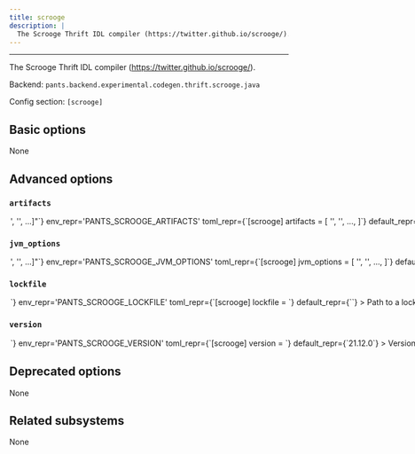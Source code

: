 ```yaml
---
title: scrooge
description: |
  The Scrooge Thrift IDL compiler (https://twitter.github.io/scrooge/).
---
```



---

The Scrooge Thrift IDL compiler (https://twitter.github.io/scrooge/).

Backend: <span className="color--primary">`pants.backend.experimental.codegen.thrift.scrooge.java`</span>

Config section: <span className="color--primary">`[scrooge]`</span>

<span className={styles.options}>

## Basic options

None

## Advanced options

### `artifacts`

<Option
  cli_repr={`--scrooge-artifacts="['<str>', '<str>', ...]"`}
  env_repr='PANTS_SCROOGE_ARTIFACTS'
  toml_repr={`[scrooge]
artifacts = [
    '<str>',
    '<str>',
    ...,
]`}
  default_repr={`[\n  "com.twitter:scrooge-generator_2.13:{version}"\n]`}
>

Artifact requirements for this tool using specified as either the address of a `jvm_artifact` target or, alternatively, as a colon-separated Maven coordinates (e.g., `group:name:version`). For Maven coordinates, the string `{version}` version will be substituted with the value of the `[scrooge].version` option.

</Option>

### `jvm_options`

<Option
  cli_repr={`--scrooge-jvm-options="['<str>', '<str>', ...]"`}
  env_repr='PANTS_SCROOGE_JVM_OPTIONS'
  toml_repr={`[scrooge]
jvm_options = [
    '<str>',
    '<str>',
    ...,
]`}
  default_repr={`[]`}
>

List of JVM options to pass to `scrooge` JVM processes.

Options set here will be added to those set in `[jvm].global_options`. Please check the documentation for the `jvm` subsystem to see what values are accepted here.

</Option>

### `lockfile`

<Option
  cli_repr={`--scrooge-lockfile=<str>`}
  env_repr='PANTS_SCROOGE_LOCKFILE'
  toml_repr={`[scrooge]
lockfile = <str>`}
  default_repr={`<default>`}
>

Path to a lockfile used for installing the tool.

Set to the string `<default>` to use a lockfile provided by Pants, so long as you have not changed the `--version` option. See https://github.com/pantsbuild/pants/blob/release_2.21.2rc1/src/python/pants/backend/codegen/thrift/scrooge/scrooge.default.lockfile.txt for the default lockfile contents.

To use a custom lockfile, set this option to a file path relative to the build root, then run `pants jvm-generate-lockfiles --resolve=scrooge`.

</Option>

### `version`

<Option
  cli_repr={`--scrooge-version=<str>`}
  env_repr='PANTS_SCROOGE_VERSION'
  toml_repr={`[scrooge]
version = <str>`}
  default_repr={`21.12.0`}
>

Version string for the tool. This is available for substitution in the `[scrooge].artifacts` option by including the string `{version}`.

</Option>

## Deprecated options

None

## Related subsystems

None

</span>
